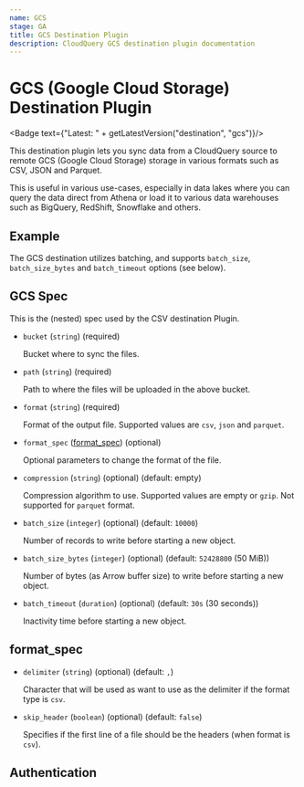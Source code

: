 ```yaml
---
name: GCS
stage: GA
title: GCS Destination Plugin
description: CloudQuery GCS destination plugin documentation
---
```

# GCS (Google Cloud Storage) Destination Plugin


<Badge text={"Latest: " + getLatestVersion("destination", "gcs")}/>

This destination plugin lets you sync data from a CloudQuery source to remote GCS (Google Cloud Storage) storage in various formats such as CSV, JSON and Parquet.

This is useful in various use-cases, especially in data lakes where you can query the data direct from Athena or load it to various data warehouses such as BigQuery, RedShift, Snowflake and others.

## Example

<Configuration />

The GCS destination utilizes batching, and supports `batch_size`, `batch_size_bytes` and `batch_timeout` options (see below).

## GCS Spec

This is the (nested) spec used by the CSV destination Plugin.

- `bucket` (`string`) (required)

  Bucket where to sync the files.

- `path` (`string`) (required)

  Path to where the files will be uploaded in the above bucket.

- `format` (`string`) (required)

  Format of the output file. Supported values are `csv`, `json` and `parquet`.

- `format_spec` ([format_spec](#format_spec)) (optional)

  Optional parameters to change the format of the file.

- `compression` (`string`) (optional) (default: empty)

  Compression algorithm to use. Supported values are empty or `gzip`. Not supported for `parquet` format.

- `batch_size` (`integer`) (optional) (default: `10000`)

  Number of records to write before starting a new object.

- `batch_size_bytes` (`integer`) (optional) (default: `52428800` (50 MiB))

  Number of bytes (as Arrow buffer size) to write before starting a new object.

- `batch_timeout` (`duration`) (optional) (default: `30s` (30 seconds))

  Inactivity time before starting a new object.

## format_spec

- `delimiter` (`string`) (optional) (default: `,`)

  Character that will be used as want to use as the delimiter if the format type is `csv`.

- `skip_header` (`boolean`) (optional) (default: `false`)

  Specifies if the first line of a file should be the headers (when format is `csv`).

## Authentication

<Authentication />